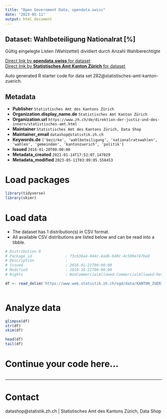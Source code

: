 ```yaml
---
title: "Open Government Data, opendata.swiss"
date: "2023-05-11"
output: html_document
---
```


## Dataset: Wahlbeteiligung Nationalrat [%]

Gültig eingelegte Listen (Wahlzettel) dividiert durch Anzahl Wahlberechtigte

[Direct link by **opendata.swiss** for dataset](https://opendata.swiss/de/dataset/wahlbeteiligung-nationalrat)<br>
[Direct link by **Statistisches Amt Kanton Zürich** for dataset](https://www.zh.ch/de/politik-staat/gemeinden/gemeindeportraet.html)

Auto generated R starter code for data set 282@statistisches-amt-kanton-zuerich.

## Metadata

- **Publisher** `Statistisches Amt des Kantons Zürich`
- **Organization.display_name.de** `Statistisches Amt Kanton Zürich`
- **Organization.url** `https://www.zh.ch/de/direktion-der-justiz-und-des-innern/statistisches-amt.html`
- **Maintainer** `Statistisches Amt des Kantons Zürich, Data Shop`
- **Maintainer_email** `datashop@statistik.zh.ch`
- **Keywords.de** `['bezirke', 'wahlbeteiligung', 'nationalratswahlen', 'wahlen', 'gemeinden', 'kantonzuerich', 'politik']`
- **Issued** `2016-01-20T00:00:00`
- **Metadata_created** `2021-01-14T17:52:07.147029`
- **Metadata_modified** `2023-05-11T03:09:05.558453`


# Load packages

```r

library(tidyverse)
library(skimr)

```

# Load data

-   The dataset has 1 distribution(s) in CSV format.
-   All available CSV distributions are listed below and can be read into a tibble.

```r

# Distribution 0
# Package_id               : f3c636a4-944c-4adb-b40c-4c589e747be8
# Description              : 
# Issued                   : 2016-01-21T00:00:00
# Modified                 : 2019-10-21T00:00:00
# Rights                   : NonCommercialAllowed-CommercialAllowed-ReferenceRequired

df <- read_delim('https://www.web.statistik.zh.ch/ogd/data/KANTON_ZUERICH_804.csv')



```

# Analyze data

```r

glimpse(df)
str(df)
skim(df)

head(df)
tail(df)

```

# Continue your code here...

```r

```

------------------------------------------------------------------------

# Contact

datashop@statistik.zh.ch | Statistisches Amt des Kantons Zürich, Data Shop
